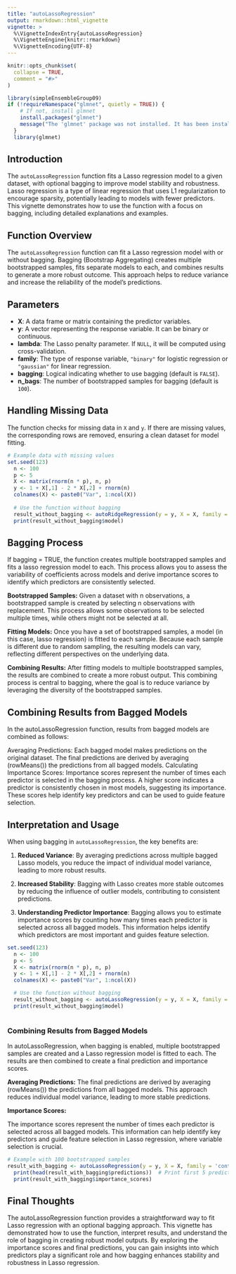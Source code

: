 ```yaml
---
title: "autoLassoRegression"
output: rmarkdown::html_vignette
vignette: >
  %\VignetteIndexEntry{autoLassoRegression}
  %\VignetteEngine{knitr::rmarkdown}
  %\VignetteEncoding{UTF-8}
---
```


```r
knitr::opts_chunk$set(
  collapse = TRUE,
  comment = "#>"
)
```

```r
library(simpleEnsembleGroup09)
if (!requireNamespace("glmnet", quietly = TRUE)) {
    # If not, install glmnet
    install.packages("glmnet")
    message("The 'glmnet' package was not installed. It has been installed now.")
  }
  library(glmnet)
```

## Introduction

The `autoLassoRegression` function fits a Lasso regression model to a given dataset, with optional bagging to improve model stability and robustness. Lasso regression is a type of linear regression that uses L1 regularization to encourage sparsity, potentially leading to models with fewer predictors. This vignette demonstrates how to use the function with a focus on bagging, including detailed explanations and examples.

## Function Overview

The `autoLassoRegression` function can fit a Lasso regression model with or without bagging. Bagging (Bootstrap Aggregating) creates multiple bootstrapped samples, fits separate models to each, and combines results to generate a more robust outcome. This approach helps to reduce variance and increase the reliability of the model's predictions.

## Parameters

- **X**: A data frame or matrix containing the predictor variables.
- **y**: A vector representing the response variable. It can be binary or continuous.
- **lambda**: The Lasso penalty parameter. If `NULL`, it will be computed using cross-validation.
- **family**: The type of response variable, `"binary"` for logistic regression or `"gaussian"` for linear regression.
- **bagging**: Logical indicating whether to use bagging (default is `FALSE`).
- **n_bags**: The number of bootstrapped samples for bagging (default is `100`).

## Handling Missing Data

The function checks for missing data in `X` and `y`. If there are missing values, the corresponding rows are removed, ensuring a clean dataset for model fitting.


```r
# Example data with missing values
set.seed(123)
  n <- 100
  p <- 5
  X <- matrix(rnorm(n * p), n, p)
  y <- 1 + X[,1] - 2 * X[,2] + rnorm(n)
  colnames(X) <- paste0("Var", 1:ncol(X))
  
  # Use the function without bagging
  result_without_bagging <- autoRidgeRegression(y = y, X = X, family = 'continuous')
  print(result_without_bagging$model)
```

## Bagging Process

If bagging = TRUE, the function creates multiple bootstrapped samples and fits a lasso regression model to each. This process allows you to assess the variability of coefficients across models and derive importance scores to identify which predictors are consistently selected.

**Bootstrapped Samples:** Given a dataset with n observations, a bootstrapped sample is created by selecting n observations with replacement. This process allows some observations to be selected multiple times, while others might not be selected at all.

**Fitting Models:** Once you have a set of bootstrapped samples, a model (in this case, lasso regression) is fitted to each sample. Because each sample is different due to random sampling, the resulting models can vary, reflecting different perspectives on the underlying data.

**Combining Results:** After fitting models to multiple bootstrapped samples, the results are combined to create a more robust output. This combining process is central to bagging, where the goal is to reduce variance by leveraging the diversity of the bootstrapped samples.


## Combining Results from Bagged Models

In the autoLassoRegression function, results from bagged models are combined as follows:

Averaging Predictions:
Each bagged model makes predictions on the original dataset.
The final predictions are derived by averaging (rowMeans()) the predictions from all bagged models.
Calculating Importance Scores:
Importance scores represent the number of times each predictor is selected in the bagging process. A higher score indicates a predictor is consistently chosen in most models, suggesting its importance.
These scores help identify key predictors and can be used to guide feature selection.

## Interpretation and Usage
When using bagging in `autoLassoRegression`, the key benefits are:

1. **Reduced Variance**: By averaging predictions across multiple bagged Lasso models, you reduce the impact of individual model variance, leading to more robust results.

2. **Increased Stability**: Bagging with Lasso creates more stable outcomes by reducing the influence of outlier models, contributing to consistent predictions.

3. **Understanding Predictor Importance**: Bagging allows you to estimate importance scores by counting how many times each predictor is selected across all bagged models. This information helps identify which predictors are most important and guides feature selection.

```r

set.seed(123)
  n <- 100
  p <- 5
  X <- matrix(rnorm(n * p), n, p)
  y <- 1 + X[,1] - 2 * X[,2] + rnorm(n)
  colnames(X) <- paste0("Var", 1:ncol(X))

  # Use the function without bagging
  result_without_bagging <- autoLassoRegression(y = y, X = X, family = 'continuous')
  print(result_without_bagging$model)
  
```


### Combining Results from Bagged Models
In autoLassoRegression, when bagging is enabled, multiple bootstrapped samples are created and a Lasso regression model is fitted to each. The results are then combined to create a final prediction and importance scores.

**Averaging Predictions:**
The final predictions are derived by averaging (rowMeans()) the predictions from all bagged models. This approach reduces individual model variance, leading to more stable predictions.

**Importance Scores:**

The importance scores represent the number of times each predictor is selected across all bagged models. This information can help identify key predictors and guide feature selection in Lasso regression, where variable selection is crucial.


```r
# Example with 100 bootstrapped samples
result_with_bagging <- autoLassoRegression(y = y, X = X, family = 'continuous', bagging = TRUE, n_bags = 50)
  print(head(result_with_bagging$predictions))  # Print first 5 predictions
  print(result_with_bagging$importance_scores)

```

## Final Thoughts

The autoLassoRegression function provides a straightforward way to fit Lasso regression with an optional bagging approach. This vignette has demonstrated how to use the function, interpret results, and understand the role of bagging in creating robust model outputs. By exploring the importance scores and final predictions, you can gain insights into which predictors play a significant role and how bagging enhances stability and robustness in Lasso regression.
